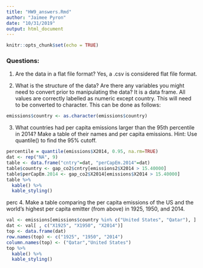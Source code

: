---
title: "HW9_answers.Rmd"
author: "Jaimee Pyron"
date: "10/31/2019"
output: html_document
---

```{r setup, include=FALSE}
knitr::opts_chunk$set(echo = TRUE)
```


### Questions:

1. Are the data in a flat file format? 
Yes, a .csv is considered flat file format. 

2. What is the structure of the data?  Are there any variables you might need to convert prior to manipulating the data?
It is a data frame. All values are correctly labelled as numeric except country. This will need to be converted to character. This can be done
as follows:
```r
emissions$country <- as.character(emissions$country)
```

3. What countries had per capita emissions larger than the 95th percentile in 2014? Make a table of their names and per capita emissions. Hint: Use quantile() to find the 95% cutoff.

```{r, echo=FALSE}
percentile = quantile(emissions$X2014, 0.95, na.rm=TRUE)
dat <- rep("NA", 9)
table <- data.frame("cntry"=dat, "perCapEm.2014"=dat)
table$country <- gap_co2$cntry[emissions2$X2014 > 15.40000]
table$perCapEm.2014 <- gap_co2$X2014[emissions$X2014 > 15.40000]
table %>%
  kable() %>%
  kable_styling()
```
perc
4. Make a table comparing the per capita emissions of the US and the world's highest per capita emitter (from above)  in 1925, 1950, and 2014.  

```{r, echo=FALSE}
val <- emissions[emissions$country %in% c("United States", "Qatar"), ]
dat <- val[ , c("X1925", "X1950", "X2014")]
top <- data.frame(dat)
row.names(top) <- c("1925", "1950", "2014")
column.names(top) <- ("Qatar","United States") 
top %>%
  kable() %>%
  kable_styling()
```



